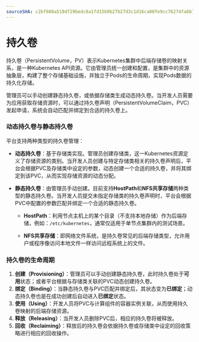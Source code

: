 ```yaml
---
sourceSHA: c2bf608a519df29bedc8a1fd15b9b27b27d3c1d16ca00fe9cc76274fa6b742c4
---
```


# 持久卷

持久卷（PersistentVolume，PV）表示Kubernetes集群中后端存储卷的映射关系，是一种Kubernetes API资源。它由管理员统一创建和配置，是集群中的资源抽象层，构建了整个存储基础设施，并独立于Pods的生命周期，实现Pods数据的持久化存储。

管理员可以手动创建静态持久卷，或依据存储类生成动态持久卷。当开发人员需要为应用获取存储资源时，可以通过持久卷声明（PersistentVolumeClaim，PVC）发起申请，系统会自动匹配并绑定到合适的持久卷上。

### 动态持久卷与静态持久卷

平台支持两种类型的持久卷管理：

- **动态持久卷**：基于存储类实现。管理员创建存储类，这一Kubernetes资源定义了存储资源的类别。当开发人员创建与特定存储类相关的持久卷声明后，平台会根据PVC及存储类中设定的参数，动态创建一个合适的持久卷，并将其绑定到该PVC，从而实现存储资源的动态分配。

- **静态持久卷**：由管理员手动创建。目前支持**HostPath**和**NFS共享存储**两种类型的静态持久卷。当开发人员提交未指定存储类的持久卷声明时，平台会根据PVC中配置的参数匹配并绑定一个合适的静态持久卷。

  - **HostPath**：利用节点主机上的某个目录（不支持本地存储）作为后端存储，例如：`/etc/kubernetes`，通常仅适用于单节点集群内的测试场景。
  
  - **NFS共享存储**：即网络文件系统，是持久卷常见的后端存储类型，允许用户或程序像访问本地文件一样访问远程系统上的文件。

### 持久卷的生命周期

1. **创建（Provisioning）**：管理员可以手动创建静态持久卷，此时持久卷处于**可用**状态；或者平台根据与存储类关联的PVC动态创建持久卷。
2. **绑定（Binding）**：当静态持久卷与PVC匹配并绑定后，其状态变为**已绑定**；动态持久卷也是在成功创建后自动进入**已绑定**状态。
3. **使用（Using）**：开发人员将PVC与计算组件的容器实例关联，从而使用持久卷映射的后端存储资源。
4. **释放（Releasing）**：当开发人员删除PVC后，相应的持久卷将被释放。
5. **回收（Reclaiming）**：释放后的持久卷会依据持久卷或存储类中设定的回收策略进行相应的回收操作。

